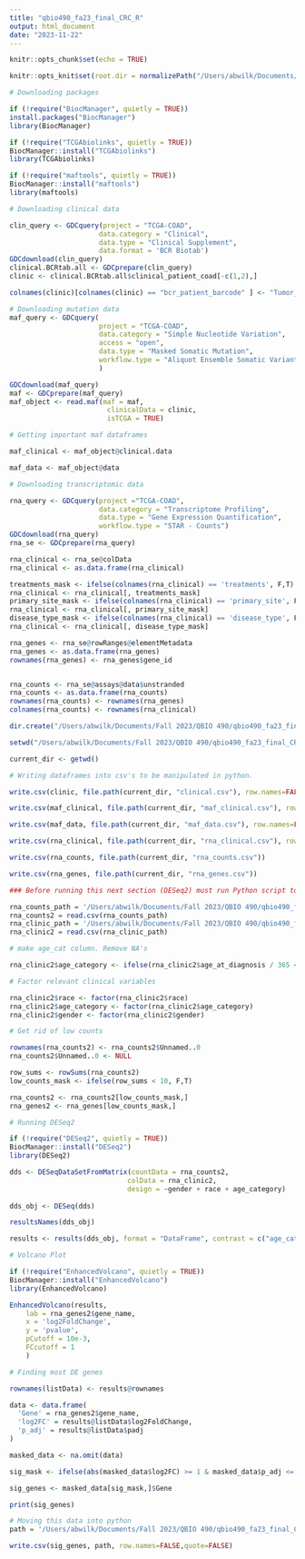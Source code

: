 ```yaml
---
title: "qbio490_fa23_final_CRC_R"
output: html_document
date: "2023-11-22"
---
```


```r
knitr::opts_chunk$set(echo = TRUE)

knitr::opts_knit$set(root.dir = normalizePath("/Users/abwilk/Documents/Fall 2023/QBIO 490/qbio_490_andrewwilk/analysis_data")) 
```

```r
# Downloading packages

if (!require("BiocManager", quietly = TRUE))
install.packages("BiocManager")
library(BiocManager)

if (!require("TCGAbiolinks", quietly = TRUE))
BiocManager::install("TCGAbiolinks")
library(TCGAbiolinks)

if (!require("maftools", quietly = TRUE))
BiocManager::install("maftools")
library(maftools)
```

```r
# Downloading clinical data

clin_query <- GDCquery(project = "TCGA-COAD",
                      data.category = "Clinical",
                      data.type = "Clinical Supplement",
                      data.format = 'BCR Biotab')
GDCdownload(clin_query)
clinical.BCRtab.all <- GDCprepare(clin_query)
clinic <- clinical.BCRtab.all$clinical_patient_coad[-c(1,2),]

colnames(clinic)[colnames(clinic) == "bcr_patient_barcode" ] <- "Tumor_Sample_Barcode"
```


```r
# Downloading mutation data
maf_query <- GDCquery(
                      project = "TCGA-COAD",
                      data.category = "Simple Nucleotide Variation",
                      access = "open",
                      data.type = "Masked Somatic Mutation",
                      workflow.type = "Aliquot Ensemble Somatic Variant Merging and Masking"
                      )

GDCdownload(maf_query)
maf <- GDCprepare(maf_query)
maf_object <- read.maf(maf = maf,
                        clinicalData = clinic,
                        isTCGA = TRUE)
```

```r
# Getting important maf dataframes

maf_clinical <- maf_object@clinical.data

maf_data <- maf_object@data
```

```r
# Downloading transcriptomic data

rna_query <- GDCquery(project ="TCGA-COAD",
                      data.category = "Transcriptome Profiling",
                      data.type = "Gene Expression Quantification",
                      workflow.type = "STAR - Counts")
GDCdownload(rna_query)
rna_se <- GDCprepare(rna_query)
```

```r
rna_clinical <- rna_se@colData
rna_clinical <- as.data.frame(rna_clinical)

treatments_mask <- ifelse(colnames(rna_clinical) == 'treatments', F,T)
rna_clinical <- rna_clinical[, treatments_mask]
primary_site_mask <- ifelse(colnames(rna_clinical) == 'primary_site', F,T)
rna_clinical <- rna_clinical[, primary_site_mask]
disease_type_mask <- ifelse(colnames(rna_clinical) == 'disease_type', F,T)
rna_clinical <- rna_clinical[, disease_type_mask]

rna_genes <- rna_se@rowRanges@elementMetadata
rna_genes <- as.data.frame(rna_genes)
rownames(rna_genes) <- rna_genes$gene_id


rna_counts <- rna_se@assays@data$unstranded
rna_counts <- as.data.frame(rna_counts)
rownames(rna_counts) <- rownames(rna_genes)
colnames(rna_counts) <- rownames(rna_clinical)
```

```r
dir.create("/Users/abwilk/Documents/Fall 2023/QBIO 490/qbio490_fa23_final_CRC/outputs")
```

```r
setwd("/Users/abwilk/Documents/Fall 2023/QBIO 490/qbio490_fa23_final_CRC/outputs")

current_dir <- getwd()

# Writing dataframes into csv's to be manipulated in python.

write.csv(clinic, file.path(current_dir, "clinical.csv"), row.names=FALSE)

write.csv(maf_clinical, file.path(current_dir, "maf_clinical.csv"), row.names=FALSE)

write.csv(maf_data, file.path(current_dir, "maf_data.csv"), row.names=FALSE)

write.csv(rna_clinical, file.path(current_dir, "rna_clinical.csv"), row.names=FALSE)

write.csv(rna_counts, file.path(current_dir, "rna_counts.csv"))

write.csv(rna_genes, file.path(current_dir, "rna_genes.csv"))
```

```r
### Before running this next section (DESeq2) must run Python script to generate csv files that will be loaded in as data frames ### 

rna_counts_path = '/Users/abwilk/Documents/Fall 2023/QBIO 490/qbio490_fa23_final_CRC/outputs/rna_counts2.csv'
rna_counts2 = read.csv(rna_counts_path)
rna_clinic_path = '/Users/abwilk/Documents/Fall 2023/QBIO 490/qbio490_fa23_final_CRC/outputs/rna_clinic2.csv'
rna_clinic2 = read.csv(rna_clinic_path)
```

```r
# make age_cat column. Remove NA's

rna_clinic2$age_category <- ifelse(rna_clinic2$age_at_diagnosis / 365 < 50, 'Early_Onset','Late_Onset')

# Factor relevant clinical variables

rna_clinic2$race <- factor(rna_clinic2$race)
rna_clinic2$age_category <- factor(rna_clinic2$age_category)
rna_clinic2$gender <- factor(rna_clinic2$gender)

# Get rid of low counts

rownames(rna_counts2) <- rna_counts2$Unnamed..0
rna_counts2$Unnamed..0 <- NULL

row_sums <- rowSums(rna_counts2)
low_counts_mask <- ifelse(row_sums < 10, F,T)

rna_counts2 <- rna_counts2[low_counts_mask,]
rna_genes2 <- rna_genes[low_counts_mask,]
```

```r
# Running DESeq2

if (!require("DESeq2", quietly = TRUE))
BiocManager::install("DESeq2")
library(DESeq2)

dds <- DESeqDataSetFromMatrix(countData = rna_counts2,
                             colData = rna_clinic2,
                             design = ~gender + race + age_category)
                             
dds_obj <- DESeq(dds)

resultsNames(dds_obj)

results <- results(dds_obj, format = "DataFrame", contrast = c("age_category", 'Early_Onset', 'Late_Onset'))

```

```r
# Volcano Plot

if (!require("EnhancedVolcano", quietly = TRUE))
BiocManager::install("EnhancedVolcano")
library(EnhancedVolcano)

EnhancedVolcano(results,
    lab = rna_genes2$gene_name,
    x = 'log2FoldChange',
    y = 'pvalue',
    pCutoff = 10e-3,
    FCcutoff = 1
    )
```
```r
# Finding most DE genes

rownames(listData) <- results@rownames

data <- data.frame(
  'Gene' = rna_genes2$gene_name,
  'log2FC' = results@listData$log2FoldChange,
  'p_adj' = results@listData$padj
)

masked_data <- na.omit(data)

sig_mask <- ifelse(abs(masked_data$log2FC) >= 1 & masked_data$p_adj <= 10e-3,T,F)

sig_genes <- masked_data[sig_mask,]$Gene

print(sig_genes)

# Moving this data into python
path = '/Users/abwilk/Documents/Fall 2023/QBIO 490/qbio490_fa23_final_CRC/outputs/DE_genes.csv'

write.csv(sig_genes, path, row.names=FALSE,quote=FALSE)
```

